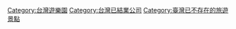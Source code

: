 [[Category:台灣遊樂園|Category:台灣遊樂園]]
[[Category:台灣已結業公司|Category:台灣已結業公司]]
[[Category:臺灣已不存在的旅遊景點|Category:臺灣已不存在的旅遊景點]]
